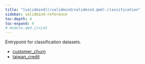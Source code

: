 ```yaml
---
title: "[validmind](/validmind/validmind.qmd).classification"
sidebar: validmind-reference
toc-depth: 4
toc-expand: 4
# module.qmd.jinja2
---
```


<!-- docstring.jinja2 -->

Entrypoint for classification datasets.

- [customer_churn](classification/customer_churn.qmd)
- [taiwan_credit](classification/taiwan_credit.qmd)
